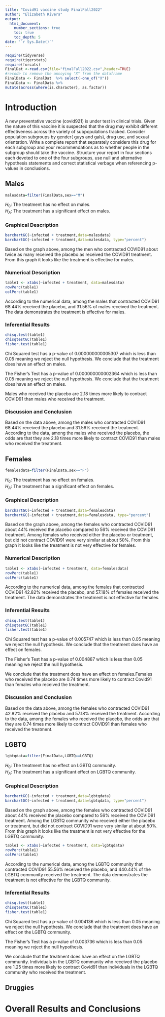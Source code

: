 ```yaml
---
title: "Covid91 vaccine study FinalFall2022"
author: "Elizabeth Rivera"
output: 
  html_document:
    number_sections: true
    toc: true
    toc_depth: 5
date: "`r Sys.Date()`" 
---
```


```r
require(tidyverse)
require(tigerstats)
require(forcats)
FinalDat <-read.csv(file="finalFall2022.csv",header=TRUE)
#recode to remove the annoying "X" from the dataframe
FinalData <- FinalDat  %>% select(-one_of("X"))
FinalData <- FinalData %>%
mutate(across(where(is.character), as.factor))
```

# Introduction

A new  preventative vaccine (covid921) is under test in clinical trials. Given the nature of this vaccine it is suspected that the drug may exhibit different effectiveness across the variety of subpopulations tracked. Consider population subgroups by gender( guys and gals), drug use, and sexual orientation. Write a complete report that separately considers this drug for each subgroup and your recommendations as to whether people in the subgroup should take the vaccine. Structure your report in four sections each devoted to one of the four subgroups, use null and alternative hypothesis statements and correct statistical verbage when referencing p-values in conclusions.

## Males
```r
malesdata=filter(FinalData,sex=="M")
```

$H_0$: The treatment has no effect on males.  
$H_A$: The treatment has a significant effect on males. 


### Graphical Description  
```r
barchartGC(~infected + treatment,data=malesdata)
barchartGC(~infected + treatment,data=malesdata, type="percent")

```


Based on the graph above, among the men who contracted COVID91 about twice as many received the placebo as received the COVID91 treatment. From this graph it looks like the treatment is effective for males.  


### Numerical Description  

```r
table1 <- xtabs(~infected + treatment, data=malesdata)
rowPerc(table1)
colPerc(table1)
```
According to the numerical data, among the males that contracted COVID91 68.44% received the placebo, and 31.56% of males received the treatment. The data demonstrates the treatment is effective for males.  

### Inferential Results  
```r
chisq.test(table1)
chisqtestGC(table1)
fisher.test(table1)
```

Chi Squared test has a p-value of 0.000000000005307 which is less than 0.05 meaning we reject the null hypothesis. We conclude that the treatment does have an effect on males.

The Fisher's Test has a p-value of 0.000000000002364 which is less than 0.05 meaning we reject the null hypothesis. We conclude that the treatment does have an effect on males. 

Males who received the placebo are 2.18 times more likely to contract COVID91 than males who received the treatment.    

### Discussion and Conclusion

Based on the data above, among the males who contracted COVID91 68.44% received the placebo and 31.56% received the treatment. According to the data, among the males who received the placebo, the odds are that they are 2.18 times more likely to contract COVID91 than males who received the treatment.  


## Females

```r
femalesdata=filter(FinalData,sex=="F")
```

$H_0$: The treatment has no effect on females.  
$H_A$: The treatment has a significant effect on females.   

### Graphical Description  
```r
barchartGC(~infected + treatment,data=femalesdata)
barchartGC(~infected + treatment,data=femalesdata, type="percent")

```

Based on the graph above, among the females who contracted COVID91 about 44% received the placebo compared to 56% received the COVID91 treatment. Among females who received either the placebo or treatment, but did not contract COVID91 were very similar at about 50%. From this graph it looks like the treatment is not very effective for females.  

### Numerical Description
```r
table1 <- xtabs(~infected + treatment, data=femalesdata)
rowPerc(table1)
colPerc(table1)
```
According to the numerical data, among the females that contracted COVID91 42.82% received the placebo, and 57.18% of females received the treatment. The data demonstrates the treatment is not effective for females.  

### Inferential Results  
```r
chisq.test(table1)
chisqtestGC(table1)
fisher.test(table1)
```

Chi Squared test has a p-value of 0.005747 which is less than 0.05 meaning we reject the null hypothesis. We conclude that the treatment does have an effect on females.  

The Fisher's Test has a p-value of 0.004887 which is less than 0.05 meaning we reject the null hypothesis.  

We conclude that the treatment does have an effect on females.Females who received the placebo are 0.74 times more likely to contract Covid91 than females who received the treatment.

### Discussion and Conclusion    

Based on the data above, among the females who contracted COVID91 42.82% received the placebo and 57.18% received the treatment. According to the data, among the females who received the placebo, the odds are that they are 0.74 times more likely to contract COVID91 than females who received the treatment.  


## LGBTQ
```r
lgbtqdata=filter(FinalData,LGBTQ==LGBTQ)
```

$H_0$: The treatment has no effect on LGBTQ community.  
$H_A$: The treatment has a significant effect on LGBTQ community.  

### Graphical Description  
```r
barchartGC(~infected + treatment,data=lgbtqdata)
barchartGC(~infected + treatment,data=lgbtqdata, type="percent")

```
  
Based on the graph above, among the females who contracted COVID91 about 44% received the placebo compared to 56% received the COVID91 treatment. Among the LGBTQ community who received either the placebo or treatment, but did not contract COVID91 were very similar at about 50%. From this graph it looks like the treatment is not very effective for the LGBTQ community.

```r
table1 <- xtabs(~infected + treatment, data=lgbtqdata)
rowPerc(table1)
colPerc(table1)
```
According to the numerical data, among the LGBTQ community that contracted COVID91 55.56% received the placebo, and 440.44% of the LGBTQ community received the treatment. The data demonstrates the treatment is not effective for the LGBTQ community.   

### Inferential Results  
```r
chisq.test(table1)
chisqtestGC(table1)
fisher.test(table1)
```
Chi Squared test has a p-value of 0.004136 which is less than 0.05 meaning we reject the null hypothesis. We conclude that the treatment does have an effect on the LGBTQ community.  

The Fisher's Test has a p-value of 0.003736 which is less than 0.05 meaning we reject the null hypothesis.  

We conclude that the treatment does have an effect on the LGBTQ community. Individuals in the LGBTQ community who received the placebo are 1.25 times more likely to contract Covid91 than individuals in the LGBTQ community who received the treatment.


## Druggies


# Overall Results and Conclusions
